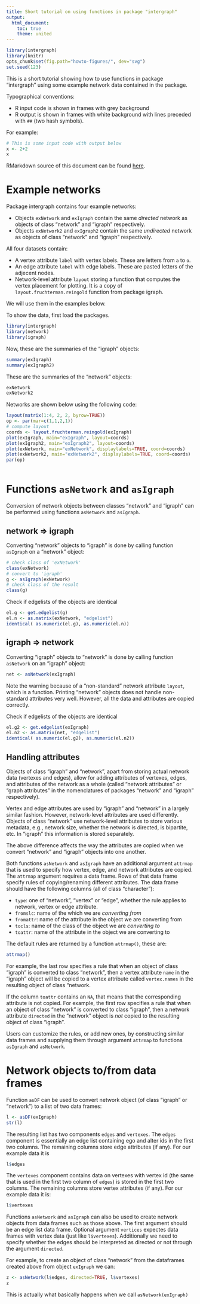 ```yaml
---
title: Short tutorial on using functions in package "intergraph"
output:
  html_document:
    toc: true
    theme: united
---
```


```r
library(intergraph)
library(knitr)
opts_chunk$set(fig.path="howto-figures/", dev="svg")
set.seed(123)
```

This is a short tutorial showing how to use functions in package "intergraph"
using some example network data contained in the package.

Typographical conventions:

* R input code is shown in frames with grey background
* R output is shown in frames with white background with lines
preceded with `##` (two hash symbols).

For example:
```r
# This is some input code with output below
x <- 2+2
x
```

RMarkdown source of this document can be found [here](howto.Rmd).




# Example networks

Package intergraph contains four example networks:

* Objects `exNetwork` and `exIgraph` contain the same *directed* network as objects of class "network" and "igraph" respectively.
* Objects `exNetwork2` and `exIgraph2` contain the same *undirected* network as objects of class "network" and "igraph" respectively.

All four datasets contain:

* A vertex attribute `label` with vertex labels. These are letters from `a` to `o`.
* An edge attribute `label` with edge labels. These are pasted letters of the adjecent nodes.
* Network-level attribute `layout` storing a function that computes the vertex
  placement for plotting. It is a copy of `layout.fruchterman.reingold` function
  from package igraph.

We will use them in the examples below.

To show the data, first load the packages.

```r
library(intergraph)
library(network)
library(igraph)
```

Now, these are the summaries of the "igraph" objects:
```r
summary(exIgraph)
summary(exIgraph2)
```

These are the summaries of the "network" objects:
```r
exNetwork
exNetwork2
```


Networks are shown below using the following code:

```r
layout(matrix(1:4, 2, 2, byrow=TRUE))
op <- par(mar=c(1,1,2,1))
# compute layout
coords <- layout.fruchterman.reingold(exIgraph)
plot(exIgraph, main="exIgraph", layout=coords)
plot(exIgraph2, main="exIgraph2", layout=coords)
plot(exNetwork, main="exNetwork", displaylabels=TRUE, coord=coords)
plot(exNetwork2, main="exNetwork2", displaylabels=TRUE, coord=coords)
par(op)
```

```r
```










# Functions `asNetwork` and `asIgraph`

Conversion of network objects between classes "network" and "igraph" can be
performed using functions `asNetwork` and `asIgraph`.


## network => igraph

Converting "network" objects to "igraph" is done by calling function
`asIgraph` on a "network" object:
```r
# check class of 'exNetwork'
class(exNetwork)
# convert to 'igraph'
g <- asIgraph(exNetwork)
# check class of the result
class(g)
```

Check if edgelists of the objects are identical
```r
el.g <- get.edgelist(g)
el.n <- as.matrix(exNetwork, "edgelist")
identical( as.numeric(el.g), as.numeric(el.n))
```


## igraph => network

Converting "igraph" objects to "network" is done by calling function
`asNetwork` on an "igraph" object:
```r
net <- asNetwork(exIgraph)
```
Note the warning because of a "non-standard" network attribute `layout`, which
is a function.  Printing "network" objects does not handle non-standard
attributes very well.  However, all the data and attributes are copied
correctly.

Check if edgelists of the objects are identical
```r
el.g2 <- get.edgelist(exIgraph)
el.n2 <- as.matrix(net, "edgelist")
identical( as.numeric(el.g2), as.numeric(el.n2))
```



## Handling attributes

Objects of class "igraph" and "network", apart from storing actual network data
(vertexes and edges), allow for adding attributes of vertexes, edges, and
attributes of the network as a whole (called "network attributes" or "graph
attributes" in the nomenclatures of packages "network" and "igraph"
respectively).

Vertex and edge attributes are used by "igraph" and "network" in a largely
similar fashion. However, network-level attributes are used differently.
Objects of class "network" use network-level attributes to store various
metadata, e.g., network size, whether the network is directed, is bipartite, etc.
In "igraph" this information is stored separately.

The above difference affects the way the attributes are copied when we convert
"network" and "igraph" objects into one another.

Both functions `asNetwork` and `asIgraph` have an additional argument `attrmap`
that is used to specify how vertex, edge, and network attributes are copied.
The `attrmap` argument requires a data frame. Rows of that data frame specify
rules of copying/renaming different attributes.  The data frame should have the
following columns (all of class "character"):

* `type`: one of "network", "vertex" or "edge", whether the rule applies to
  network, vertex or edge attribute.
* `fromslc`: name of the which we are *converting from*
* `fromattr`: name of the attribute in the object we are converting from
* `tocls`: name of the class of the object we are *converting to*
* `toattr`: name of the attribute in the object we are converting to

The default rules are returned by a function `attrmap()`, these are:

```r
attrmap()
```

For example, the last row specifies a rule that when an object of class
"igraph" is converted to class "network", then a vertex attribute `name` in the
"igraph" object will be copied to a vertex attribute called `vertex.names` in
the resulting object of class "network.

If the column `toattr` contains an `NA`, that means that the corresponding
attribute is not copied.  For example, the first row specifies a rule that when
an object of class "network" is converted to class "igraph", then a network
attribute `directed` in the "network" object is *not* copied to the resulting
object of class "igraph".

Users can customize the rules, or add new ones, by constructing similar
data frames and supplying them through argument `attrmap` to functions
`asIgraph` and `asNetwork`.





# Network objects to/from data frames

Function `asDF` can be used to convert network object (of class "igraph" or "network")
to a list of two data frames:

```r
l <- asDF(exIgraph)
str(l)
```

The resulting list has two components `edges` and `vertexes`. The `edges` component is essentially
an edge list containing ego and alter ids in the first two columns. The remaining columns store
edge attributes (if any). For our example data it is

```r
l$edges
```

The `vertexes` component contains data on vertexes with vertex id (the same
that is used in the first two column of `edges`) is stored in the first two
columns. The remaining columns store vertex attributes (if any). For our
example data it is:

```r
l$vertexes
```

Functions `asNetwork` and `asIgraph` can also be used to create network objects
from data frames such as those above. The first argument should be an edge list data frame.
Optional argument `vertices` expectes data frames with vertex data (just like `l$vertexes`).
Additionally we need to specify whether the edges should be interpreted as directed or not
through the argument `directed`.

For example, to create an object of class "network" from the dataframes created above from
object `exIgraph` we can:

```r
z <- asNetwork(l$edges, directed=TRUE, l$vertexes)
z
```

This is actually what basically happens when we call `asNetwork(exIgraph)`
